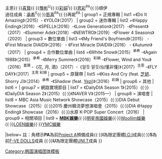 {{Navbox
| name       = DIA
| title      = [[DIA]]
| titlestyle = background-color:#FF79BC;
| groupstyle = background-color:#FF79BC;
| abovestyle = background-color:#FF79BC;
| belowstyle = background-color:#FF79BC;
| above      = Eunice{{·}}主恩{{·}}[[喜賢]]{{·}}[[白豫彬|豫彬]]<sup>U</sup>{{·}}[[彩娟]]<sup>I</sup>{{·}}[[權恩彩|恩彩]]<sup>PA</sup>{{·}}順伊<br />過往成員：[[曺承希|承希]]<sup>5</sup>{{·}}[[安恩真|恩真]]<sup>PA</sup>{{·}}再妮<sup>PA</sup>
| group1     = 正規專輯
| list1      =《Do It Amazing》（2015）- 《YOLO》（2017）
| group2     = 迷你專輯
| list2      =《Happy Ending》（2016）-《SPELL》（2016）-《Love Generation》（2017）-《Present》（2017）-《Summer Ade》（2018）-《NEWTRO》（2019）-《Flower 4 Seasons》（2020）
| group3     = 數位單曲
| list3      =《My Friend's Boyfriend》（2015） - 《First Miracle DIAIDⅠ》（2016） - 《First Miracle DIAIDⅡ》（2016） - 《Autumn》（2017）
| group4     = 合作數位單曲
| list4      =《White Snow》（2015）<sup>承希</sup> -《Again 1988》（2015）<sup>承希</sup> -《Merry Summer》（2016）<sup>彩娟</sup> -《Flower, Wind and You》（2016）<sup>喜賢</sup> -《花, 月, 酒》（2017）-《알듯 말듯(似懂非懂)》（2017）<sup>主恩</sup> -《FLY DAY》（2017）<sup>主恩 彩娟</sup>
| group5     = 原聲帶
| list5      =《Kiss And Cry (feat. [[朴芝妍|芝妍]]、Shorry J)》（2014）<sup>承希</sup> -《Shadow (feat. [[利禮智|Yezi]])》（2016）<sup>彩娟</sup>
| group6     = 其他
| list6      = {{Navbox subgroup
 | group1     = [[PRODUCE 101]]
 | groupstyle = background-color:#FF79BC;
 | list1      = {{Navbox subgroup
  | groupstyle = background-color:#FF79BC;
  | group1     = 迷你專輯
  | list1      =《PRODUCE 101 - 35 Girls 5 Concepts》（2016）<sup>喜賢、彩娟</sup>
  | group2     = 單曲
  | list2      =《PRODUCE 101 - PICK ME》（2015）<sup>喜賢、彩娟</sup>
}}
 | group2     = [[I.O.I]]
 | list2      = {{Navbox subgroup
  | groupstyle = background-color:#FF79BC;
  | group1     = 正規專輯
  | list1      =
  | group2     = 迷你專輯
  | list2      =《Chrysalis》（2016）<sup>彩娟</sup> - 《Miss ME?》（2016）<sup>彩娟</sup>  
  | group3     = 單曲
  | list3      =《손에 손잡고》（2016）<sup>彩娟</sup> -《소나기》（2017）<sup>彩娟</sup>
}}
 | group3     = [[The Unit ]]
 | list3      = {{Navbox subgroup
  | groupstyle = background-color:#FF79BC;
  | group1     = 迷你專輯
  | list1      =《THE UNI+ G STEP 1》（2018）<sup>豫彬、順伊</sup> - 《THE UNI+ FINAL》（2018）<sup>豫彬、順伊</sup>
  | group2     = 單曲
  | list2      =《THE UNI+ - 마이턴 (My turn)》（2017）<sup>豫彬、順伊</sup> - 《THE UNI+ - Shine》（2017）<sup>豫彬、順伊</sup>
}}
 | group4     = [[UNI.T]]
 | list4      = {{Navbox subgroup
  | groupstyle = background-color:#FF79BC;
  | group1     = 迷你專輯
  | list1      =《Line》（2018）<sup>豫彬</sup>  - 《끝을 아는 시작》（2018）<sup>豫彬</sup>
}}
}}
| group7     = 網路實境節目
| list7      = 《DailyDIA Season 1》（2015）{{·}}《DailyDIA Season 2》（2015）{{·}}《NAVER V》（2015—）
| group8     = 演唱會
| list8      = MBC Asia Music Network Showcase（2015）{{·}}DIA Debut Showcase（2015）{{·}}2015 慶州韓流夢想演唱會（2015）{{·}}DIA 《Happy Ending》 Showcase（2016）{{·}}水原 K-POP Super Concert（2016）
| group9     = 相關項目
| list9      = '''[[MBK娛樂]]'''{{·}}[[明星帝國娛樂]]{{·}}[[Woollim娛樂]]{{·}}[[LOEN娛樂]]{{·}}[[Imagine Asia#YMC娛樂|YMC娛樂]]

|below=
註：角標示'''PA'''為前[[Project A]]預備成員{{·}}'''I'''為限定團體[[I.O.I]]成員{{·}}'''5'''為前[[F-VE DOLLS]]成員 {{·}}'''U'''為限定團體[[UNI.T]]成員
}}<noinclude>
{{collapsible option}}
[[Category:韩国演唱团体模板]]
</noinclude>